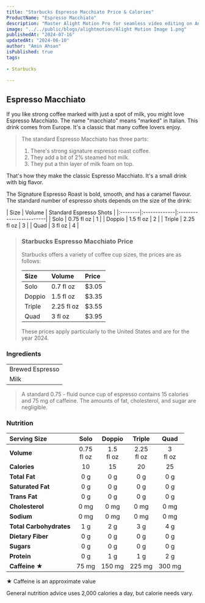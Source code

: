 ```yaml
---
title: "Starbucks Espresso Macchiato Price & Calories"
ProductName: "Espresso Macchiato" 
description: "Master Alight Motion Pro for seamless video editing on Android, iOS, and Tablets with our ultimate guide, unlocking advanced features and elevating your skills in 2024!"
image: "../../public/blogs/alightmotion/Alight Motion Image 1.png"
publishedAt: "2024-07-16"
updatedAt: "2024-06-10"
author: "Amin Ahsan"
isPublished: true
tags:
 
- Starbucks
      
---
```


 
## Espresso Macchiato

  If you like strong coffee marked with just a spot of milk, you might love Espresso Macchiato. The name "macchiato" means "marked" in Italian. This drink comes from Europe. It's a classic that many coffee lovers enjoy.

> The standard Espresso Macchiato has three parts:
> 1. There's strong signature espresso roast coffee.
> 2. They add a bit of 2% steamed hot milk.
> 3. They put a thin layer of milk foam on top.

That's how they make the classic Espresso Macchiato. It's a small drink with big flavor.

The Signature Espresso Roast is bold, smooth, and has a caramel flavour. The standard number of espresso shots depends on the size of the drink:

<div style={{width:"300px"}}>
| Size    |  Volume      | Standard Espresso Shots |
|:--------|:-------------|:------------------------|
| Solo    | 0.75 fl oz   | 1                       |
| Doppio  | 1.5 fl oz    | 2                       |
| Triple  | 2.25 fl oz   | 3                       |
| Quad    | 3 fl oz      | 4                       |
</div>


> ### Starbucks Espresso Macchiato Price
> 
> Starbucks offers a variety of coffee cup sizes, the prices are as follows:
> 
> 
> | Size    | Volume       | Price |
> |:--------|:-------------|:------|
> | Solo    | 0.7 fl oz    | $3.05 |
> | Doppio  | 1.5 fl oz    | $3.35 |
> | Triple  | 2.25 fl oz   | $3.55 |
> | Quad    | 3 fl oz      | $3.95 |
> 
> These prices apply particularly to the United States and are for the year 2024.



<style jsx>{`
  .table-container {
    overflow-x: auto;
    position: relative;
  }
  .table-container table {
    border-collapse: collapse;
    width: 30%;
  }
  .table-container th,
  .table-container td {
    border: 1px solid #ddd;
    padding: 2px;
    min-width: 30px;
    font-size: 11px;
  }
  .table-container th:first-child,
  .table-container td:first-child {
    position: sticky;
    left: 0;
    background-color: white;
    z-index: 1;
  }
  @media (max-width: 768px) {
    .table-container th:not(:first-child),
    .table-container td:not(:first-child) {
      min-width: 50px;
    }
  }
`}</style>


### Ingredients

|                   |
|:------------------|
| Brewed Espresso   |
| Milk              |  

>   A standard 0.75 - fluid ounce cup of espresso contains 15 calories and 75 mg of caffeine. The amounts of fat, cholesterol, and sugar are negligible.

### Nutrition
| Serving Size            | Solo             | Doppio             | Triple           | Quad             |
|:------------------------|:-----------------:|:-----------------:|:----------------:|:-----------------:|
| **Volume**              | 0.75 <br /> fl oz | 1.5 <br /> fl oz  | 2.25 <br /> fl oz| 3 <br /> fl oz    |
| **Calories**            | 10                | 15                | 20               | 25                |
| **Total Fat**           | 0 g               | 0 g               | 0 g              | 0 g               |
| **Saturated Fat**       | 0 g               | 0 g               | 0 g              | 0 g               |
| **Trans Fat**           | 0 g               | 0 g               | 0 g              | 0 g               |
| **Cholesterol**         | 0 mg              | 0 mg              | 0 mg             | 0 mg              |
| **Sodium**              | 0 mg              | 0 mg              | 0 mg             | 0 mg              |
| **Total Carbohydrates** | 1 g               | 2 g               | 3 g              | 4 g               |
| **Dietary Fiber**       | 0 g               | 0 g               | 0 g              | 0 g               |
| **Sugars**              | 0 g               | 0 g               | 0 g              | 0 g               |
| **Protein**             | 0 g               | 1 g               | 1 g              | 2 g               |
| **Caffeine ★**          | 75 mg             | 150 mg            | 225 mg           | 300 mg            |



★ Caffeine is an approximate value
  
General nutrition advice uses 2,000 calories a day, but calorie needs vary.
